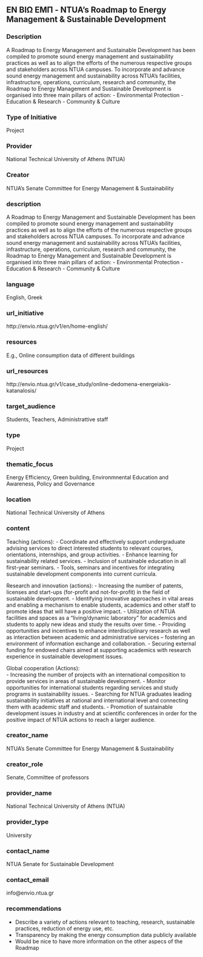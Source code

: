 ## ΕΝ ΒΙΩ ΕΜΠ - NTUA’s Roadmap to Energy Management & Sustainable Development
### Description

A Roadmap to Energy Management and Sustainable Development has been compiled to promote sound energy management and sustainability practices as well as to align the efforts of the numerous respective groups and stakeholders across NTUA campuses. To incorporate and advance sound energy management and sustainability across NTUA’s facilities, infrastructure, operations, curriculum, research and community, the Roadmap to Energy Management and Sustainable Development is organised into three main pillars of action:
- Environmental Protection
- Education & Research
- Community & Culture

### Type of Initiative

Project

### Provider

National Technical University of Athens (NTUA) 

### Creator

NTUA’s Senate Committee for Energy Management & Sustainability

### description

A Roadmap to Energy Management and Sustainable Development has been compiled to promote sound energy management and sustainability practices as well as to align the efforts of the numerous respective groups and stakeholders across NTUA campuses. To incorporate and advance sound energy management and sustainability across NTUA’s facilities, infrastructure, operations, curriculum, research and community, the Roadmap to Energy Management and Sustainable Development is organised into three main pillars of action:
- Environmental Protection
- Education & Research
- Community & Culture

### language

English, Greek


### url_initiative

http://envio.ntua.gr/v1/en/home-english/ 

### resources

E.g., Online consumption data of different buildings

### url_resources

http://envio.ntua.gr/v1/case_study/online-dedomena-energeiakis-katanalosis/

### target_audience

Students, Teachers, Administrattive staff

### type

Project

### thematic_focus

Energy Efficiency, Green building, Environmnental Education and Awareness, Policy and Governance

### location

National Technical University of Athens

### content

Teaching (actions): 
 - Coordinate and effectively support undergraduate advising services to direct interested students to relevant courses, orientations, internships, and group activities. 
 - Enhance learning for sustainability related services. 
 - Inclusion of sustainable education in all first-year seminars. 
 - Tools, seminars and incentives for integrating sustainable development components into current curricula. 

Research and innovation (actions): 
 - Increasing the number of patents, licenses and start-ups (for-profit and not-for-profit) in the field of sustainable development. 
 - Identifying innovative approaches in vital areas and enabling a mechanism to enable students, academics and other staff to promote ideas that will have a positive impact. 
 - Utilization of NTUA facilities and spaces as a "living/dynamic laboratory" for academics and students to apply new ideas and study the results over time. 
 - Providing opportunities and incentives to enhance interdisciplinary research as well as interaction between academic and administrative services – fostering an environment of information exchange and collaboration. 
 - Securing external funding for endowed chairs aimed at supporting academics with research experience in sustainable development issues. 

Global cooperation (Actions):  
 - Increasing the number of projects with an international composition to provide services in areas of sustainable development. 
 - Monitor opportunities for international students regarding services and study programs in sustainability issues. 
 - Searching for NTUA graduates leading sustainability initiatives at national and international level and connecting them with academic staff and students. 
 - Promotion of sustainable development issues in industry and at scientific conferences in order for the positive impact of NTUA actions to reach a larger audience. 

### creator_name

NTUA’s Senate Committee for Energy Management & Sustainability

### creator_role

Senate, Committee of professors  

### provider_name

National Technical University of Athens (NTUA) 

### provider_type

University

### contact_name

NTUA Senate for Sustainable Development

### contact_email

info@envio.ntua.gr 

### recommendations

- Describe a variety of actions relevant to teaching, research, sustainable practices, reduction of energy use, etc.
- Transparency by making the energy consumption data publicly available
- Would be nice to have more information on the other aspecs of the Roadmap

